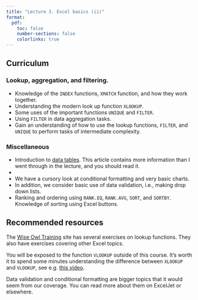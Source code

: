 ```yaml
---
title: "Lecture 3. Excel basics (ii)"
format:
  pdf:
    toc: false
    number-sections: false
    colorlinks: true
---
```

## Curriculum

### Lookup, aggregation, and filtering.

-   Knowledge of the `INDEX` functions, `XMATCH` function, and how they work together.
-   Understanding the modern look up function `XLOOKUP`.
-   Some uses of the important functions `UNIQUE` and `FILTER`.
-   Using `FILTER` in data aggregation tasks.
-   Gain an understanding of how to use the lookup functions, `FILTER`, and `UNIQUE` to perform tasks of intermediate complexity.

### Miscellaneous

-   Introduction to [data tables](https://exceljet.net/articles/excel-tables). This article contains more information than I went through in the lecture, and you should read it.
-   
-   We have a cursory look at conditional formatting and very basic charts.
-   In addition, we consider basic use of data validation, i.e., making drop down lists.
-   Ranking and ordering using `RANK.EQ`, `RANK.AVG`, `SORT`, and `SORTBY`. Knowledge of sorting using Excel buttons.

## Recommended resources

The [Wise Owl Training](https://www.wiseowl.co.uk/excel/exercises/standard/lookup-functions/) site has several exercises on lookup functions. They also have exercises covering other Excel topics.

You will be exposed to the function `VLOOKUP` outside of this course. It's worth it to spend some minutes understanding the difference between `XLOOKUP` and `VLOOKUP`, see e.g. [this video](https://www.youtube.com/watch?v=HXU7lsd0ftA).

Data validation and conditional formatting are bigger topics that it would seem from our coverage. You can read more about them on ExcelJet or elsewhere.
